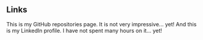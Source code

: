 ## Links

<ProjectCard title="GitHub" link="https://github.com/Fredrikwide?tab=repositories" bg="linear-gradient(to right, #000000 0%, #fefefe 100%)">
This is my GitHub repositories page. It is not very impressive... yet!
</ProjectCard>

<ProjectCard title="LinkedIn" link="https://www.linkedin.com/in/fredrik-widegren-b5044413b/" bg="linear-gradient(to right, #315ba7 0%, #283e4a 100%)">
And this is my LinkedIn profile. I have not spent many hours on it... yet!
</ProjectCard>
